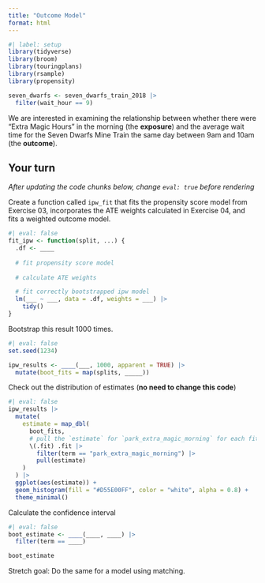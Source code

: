 ```yaml
---
title: "Outcome Model"
format: html
---
```



```r
#| label: setup
library(tidyverse)
library(broom)
library(touringplans)
library(rsample)
library(propensity)

seven_dwarfs <- seven_dwarfs_train_2018 |>
  filter(wait_hour == 9)
```

We are interested in examining the relationship between whether there were "Extra Magic Hours" in the morning (the **exposure**) and the average wait time for the Seven Dwarfs Mine Train the same day between 9am and 10am (the **outcome**).

## Your turn

*After updating the code chunks below, change `eval: true` before rendering*

Create a function called `ipw_fit` that fits the propensity score model from Exercise 03, incorporates the ATE weights calculated in Exercise 04, and fits a weighted outcome model.

```r
#| eval: false
fit_ipw <- function(split, ...) { 
  .df <- ____
  
  # fit propensity score model
  
  # calculate ATE weights

  # fit correctly bootstrapped ipw model 
  lm(___ ~ ___, data = .df, weights = ___) |>
    tidy() 
}
```

Bootstrap this result 1000 times.

```r
#| eval: false
set.seed(1234)

ipw_results <- ____(___, 1000, apparent = TRUE) |>
  mutate(boot_fits = map(splits, _____)) 
```

Check out the distribution of estimates (**no need to change this code**)

```r
#| eval: false
ipw_results |>
  mutate(
    estimate = map_dbl(
      boot_fits,
      # pull the `estimate` for `park_extra_magic_morning` for each fit
      \(.fit) .fit |>
        filter(term == "park_extra_magic_morning") |>
        pull(estimate)
    )
  ) |>
  ggplot(aes(estimate)) +
  geom_histogram(fill = "#D55E00FF", color = "white", alpha = 0.8) + 
  theme_minimal()
```

Calculate the confidence interval

```r
#| eval: false
boot_estimate <- ____(____, ____) |>
  filter(term == ____)

boot_estimate
```


Stretch goal: Do the same for a model using matching.
